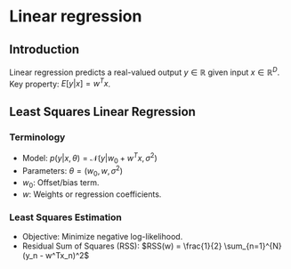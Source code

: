 # Linear regression

## Introduction

Linear regression predicts a real-valued output $y \in \mathbb{R}$ given input $x \in \mathbb{R}^D$. Key property: $E[y|x] = w^Tx$.

## Least Squares Linear Regression

### Terminology

-   Model: $p(y|x, \theta) = \mathcal{N}(y|w_0 + w^Tx, \sigma^2)$
-   Parameters: $\theta = (w_0, w, \sigma^2)$
-   $w_0$: Offset/bias term.
-   $w$: Weights or regression coefficients.

### Least Squares Estimation

-   Objective: Minimize negative log-likelihood.
-   Residual Sum of Squares (RSS): $RSS(w) = \frac{1}{2} \sum_{n=1}^{N} (y_n - w^Tx_n)^2$
